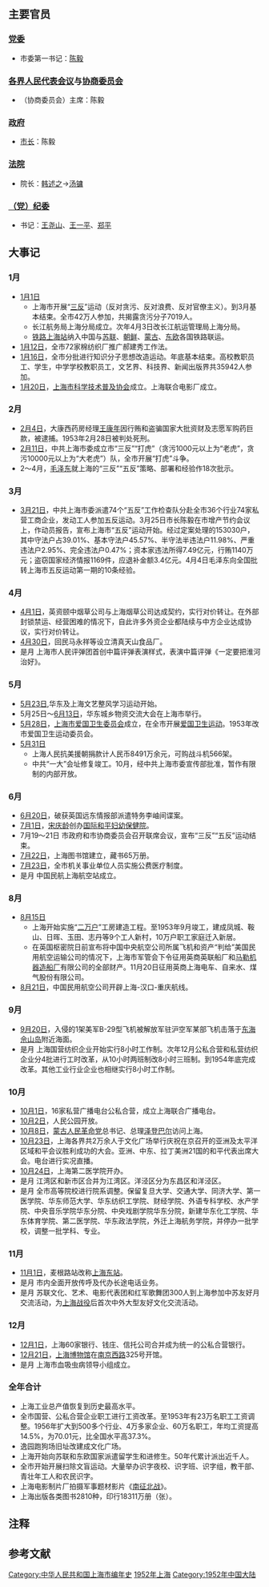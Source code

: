 {{上海年表|1952}}
{{C20YearInTopic|1952年}}{{clear}}
{{上海历史}}
== 主要官员 ==

=== [[中国共产党上海市委员会|党委]] ===
*市委第一书记：[[陈毅|陈毅]]

=== [[上海市各界人民代表会议|各界人民代表会议]]与[[上海市各界人民会议协商委员会|协商委员会]]{{NoteTag|各界人民代表会议的常设机关是协商委员会。各界人民代表会议代行人大职权，协商委员会代行政协职权。}}===

* （协商委员会）主席：陈毅

=== [[上海市人民政府|政府]]===

* [[上海市行政首長列表|市长]]：陈毅

=== [[上海市高级人民法院|法院]] ===
* 院长：[[韩述之|韩述之]]→[[汤镛|汤镛]]

=== [[中国共产党上海市纪律检查委员会|（党）纪委]] ===
*书记：[[王尧山|王尧山]]、[[王一平_(1914年)|王一平]]、[[郑平_(1908年)|郑平]]{{NoteTag|1950年11月成立上海市纪委，书记先后有王尧山、王一平、郑平，但暂无确切资料表明其具体上任、卸任时间，因此暂时并列标出。<ref>[http://www.shtong.gov.cn/Newsite/node2/node2247/node4568/node79139/node79145/userobject1ai103319.html 上海通志·第四章·第二卷·第四节]</ref>}}

== 大事记 ==
=== 1月 ===
*[[1月1日|1月1日]]
**上海市开展“[[三反|三反]]”运动（反对贪污、反对浪费、反对官僚主义）。到3月基本结束。全市42万人参加，共揭露贪污分子7019人。
**长江航务局上海分局成立。次年4月3日改长江航运管理局上海分局。
**[[上海北站|铁路上海站]]纳入中国与[[苏联|苏联]]、[[朝鲜|朝鲜]]、[[蒙古|蒙古]]、[[东欧|东欧]]各国铁路联运。
*[[1月12日|1月12日]]，全市72家棉纺织厂推广郝建秀工作法。
*[[1月16日|1月16日]]，全市分批进行知识分子思想改造运动。年底基本结束。高校教职员工、学生，中学学校教职员工，文艺界、科技界、新闻出版界共35942人参加。
*[[1月20日|1月20日]]，[[上海市科学技术普及协会|上海市科学技术普及协会]]成立。上海联合电影厂成立。

=== 2月 ===
*[[2月4日|2月4日]]，大康西药房经理[[王康年|王康年]]因行贿和盗骗国家大批资财及志愿军购药巨款，被逮捕。1953年2月28日被判处死刑。
*[[2月11日|2月11日]]，中共上海市委成立市“三反”“打虎”（贪污1000元以上为“老虎”，贪污10000元以上为“大老虎”）队，全市开展“打虎”斗争。
*2～4月，[[毛泽东|毛泽东]]就上海的“三反”“五反”策略、部署和经验作18次批示。

=== 3月 ===
*[[3月21日|3月21日]]，中共上海市委派遣74个“五反”工作检查队分赴全市36个行业74家私营工商企业，发动工人参加五反运动。3月25日市长陈毅在市增产节约会议上，作动员报告，宣布上海市“五反”运动开始。经过定案处理的153030户，其中守法户占39.01%、基本守法户45.57%、半守法半违法户11.98%、严重违法户2.95%、完全违法户0.47%；资本家违法所得7.49亿元，行贿1140万元；盗窃国家经济情报1169件，应退补金额3.4亿元。4月4日毛泽东向全国批转上海市五反运动第一期的10条经验。

=== 4月 ===
*[[4月1日|4月1日]]，英资颐中烟草公司与上海烟草公司达成契约，实行对价转让。在外部封锁禁运、经营困难的情况下，自此许多外资企业都陆续与中方企业达成协议，实行对价转让。
*[[4月30日|4月30日]]，回民马永祥等设立清真天山食品厂。
*是月 上海市人民评弹团首创中篇评弹表演样式，表演中篇评弹《一定要把淮河治好》。
    
=== 5月 ===
*[[5月23日|5月23日]],华东及上海文艺整风学习运动开始。
*5月25日～[[6月13日|6月13日]]，华东城乡物资交流大会在上海市举行。
*[[5月28日|5月28日]]，[[上海市爱国卫生运动委员会|上海市爱国卫生委员会]]成立，在全市开展[[爱国卫生运动|爱国卫生运动]]。1953年改市爱国卫生运动委员会。
*[[5月31日|5月31日]]
**上海人民抗美援朝捐款计人民币8491万余元，可购战斗机566架。
**中共“一大”会址修复竣工。10月，经中共上海市委宣传部批准，暂作有限制的内部开放。

=== 6月 ===
*[[6月20日|6月20日]]，破获英国远东情报部派遣特务李岫间谍案。
*[[7月1日|7月1日]]，[[宋庆龄|宋庆龄]]创办[[国际和平妇幼保健院|国际和平妇幼保健院]]。
*7月19～21日 市政府和市协商委员会召开联席会议，宣布“三反”“五反”运动结束。
*[[7月22日|7月22日]]，上海图书馆建立，藏书65万册。
*[[7月23日|7月23日]]，全市机关事业单位人员实施公费医疗制度。
*是月 中国民航上海航空站成立。

=== 8月 ===
*[[8月15日|8月15日]]
**上海开始实施“[[二万户|二万户]]”工房建造工程。至1953年9月竣工，建成凤城、鞍山、日晖、玉田、志丹等9个工人新村，10万户职工家庭迁入新居。
**在英国枢密院日前宣布将中国中央航空公司所属飞机和资产“判给”美国民用航空运输公司的情况下，上海市军管会下令征用英商英联船厂和[[马勒机器造船厂|马勒机器造船厂]]有限公司的全部财产。11月20日征用英商上海电车、自来水、煤气股份有限公司。
*[[8月21日|8月21日]]，中国民用航空公司开辟上海-汉口-重庆航线。

=== 9月 ===
*[[9月20日|9月20日]]，入侵的1架美军B-29型飞机被解放军驻沪空军某部飞机击落于[[东海|东海]][[佘山岛|佘山岛]]附近海面。
*是月 上海国营纺织企业开始实行8小时工作制。次年12月公私合营和私营纺织企业分4批进行工时改革，从10小时两班制改8小时三班制。到1954年底完成改革。其他工业行业企业也相继实行8小时工作制。

=== 10月 ===
*[[10月1日|10月1日]]，16家私营广播电台公私合营，成立上海联合广播电台。
*[[10月2日|10月2日]]，人民公园开放。
*[[10月8日|10月8日]]，[[蒙古人民革命党|蒙古人民革命党]]总书记、总理[[泽登巴尔|泽登巴尔]]访问上海。
*[[10月23日|10月23日]]，上海各界共2万余人于文化广场举行庆祝在京召开的亚洲及太平洋区域和平会议胜利成功的大会。亚洲、中东、拉丁美洲21国的和平代表出席大会。电台进行实况直播。
*[[10月24日|10月24日]]，上海第二医学院开办。
*是月 江湾区和新市区合并为江湾区。洋泾区分为东昌区和洋泾区。
*是月 全市高等院校进行院系调整。保留复旦大学、交通大学、同济大学、第一医学院、华东师范大学、华东纺织工学院、财经学院、外语专科学校、水产学院、中央音乐学院华东分院、中央戏剧学院华东分院，新建华东化工学院、华东体育学院、第二医学院、华东政法学院，外迁上海航务学院，并停办一批学校，调整一批学科、专业。

=== 11月 ===
*[[11月1日|11月1日]]，麦根路站改称[[上海东站|上海东站]]。
*是月 市内全面开放传呼及代办长途电话业务。
*是月 苏联文化、艺术、电影代表团和红军歌舞团300人到上海参加中苏友好月交流活动，为[[上海战役|上海战役]]后首次中外大型友好文化交流活动。

=== 12月 ===
*[[12月1日|12月1日]]，上海60家银行、钱庄、信托公司合并成为统一的公私合营银行。
*[[12月21日|12月21日]]，[[上海博物馆|上海博物馆]]在[[南京西路|南京西路]]325号开馆。
*是月 上海市血吸虫病领导小组成立。

=== 全年合计 ===
*上海工业总产值恢复到历史最高水平。
*全市国营、公私合营企业职工进行工资改革。至1953年有23万名职工工资调整。1956年扩大到500多个行业、4万多家企业、60万名职工，年均工资提高14.5%，为70.01元，比全国水平高37.3%。
*逸园跑狗场旧址改建成文化广场。
*上海开始向苏联和东欧国家派遣留学生和进修生。50年代累计派出近千人。
*全市开始开展扫除文盲运动。大量举办识字夜校、识字班、识字组，教干部、青壮年工人和农民识字。
*上海电影制片厂拍摄军事题材影片《[[南征北战|南征北战]]》。
*上海出版各类图书2810种，印行18311万册（张）。

== 注释 ==
{{NoteFoot}}

== 参考文献==
{{Reflist}}

[[Category:中华人民共和国上海市编年史|Category:中华人民共和国上海市编年史]]
[[Category:1952年上海|]]
[[Category:1952年中国大陆|Category:1952年中国大陆]]